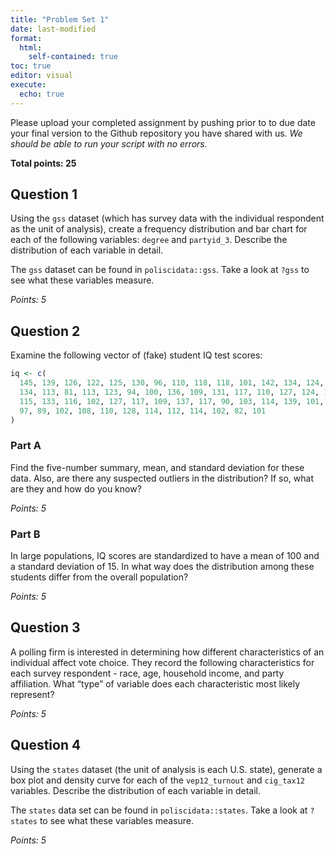 ```yaml
---
title: "Problem Set 1"
date: last-modified
format: 
  html:
    self-contained: true
toc: true
editor: visual
execute: 
  echo: true
---
```


Please upload your completed assignment by pushing prior to to due date your final version to the Github repository you have shared with us. *We should be able to run your script with no errors.*  

**Total points: 25**

## Question 1

Using the `gss` dataset (which has survey data with the individual respondent as the unit of analysis), create a frequency distribution and bar chart for each of the following variables: `degree` and `partyid_3`. Describe the distribution of each variable in detail.

::: {.callout-note}
The `gss` dataset can be found in `poliscidata::gss`. Take a look at `?gss` to see what these variables measure.
:::

*Points: 5*

## Question 2

Examine the following vector of (fake) student IQ test scores:

```r
iq <- c(
  145, 139, 126, 122, 125, 130, 96, 110, 118, 118, 101, 142, 134, 124, 112, 109, 
  134, 113, 81, 113, 123, 94, 100, 136, 109, 131, 117, 110, 127, 124, 106, 124, 
  115, 133, 116, 102, 127, 117, 109, 137, 117, 90, 103, 114, 139, 101, 122, 105, 
  97, 89, 102, 108, 110, 128, 114, 112, 114, 102, 82, 101
)
```

### Part A

Find the five-number summary, mean, and standard deviation for these data. Also, are there any suspected outliers in the distribution? If so, what are they and how do you know?

*Points: 5*

### Part B

In large populations, IQ scores are standardized to have a mean of 100 and a standard deviation of 15. In what way does the distribution among these students differ from the overall population?

*Points: 5*

## Question 3

A polling firm is interested in determining how different characteristics of an individual affect vote choice. They record the following characteristics for each survey respondent - race, age, household income, and party affiliation. What "type" of variable does each characteristic most likely represent?

*Points: 5*

## Question 4

Using the `states` dataset (the unit of analysis is each U.S. state), generate a box plot and density curve for each of the `vep12_turnout` and `cig_tax12` variables. Describe the distribution of each variable in detail.

::: {.callout-note}
The `states` data set can be found in `poliscidata::states`. Take a look at `?states` to see what these variables measure. 
:::

*Points: 5*
